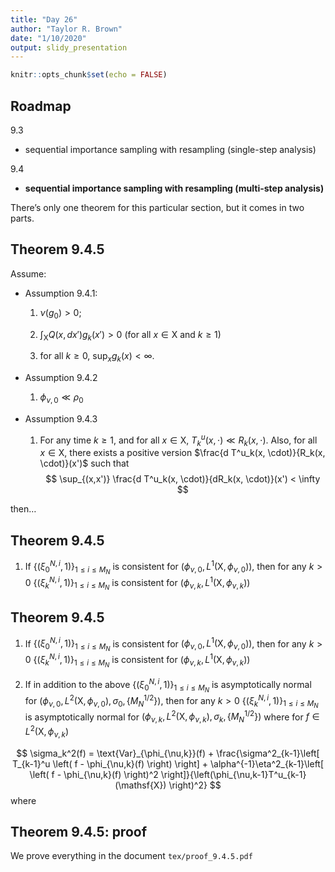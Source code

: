 ```yaml
---
title: "Day 26"
author: "Taylor R. Brown"
date: "1/10/2020"
output: slidy_presentation
---
```


```r
knitr::opts_chunk$set(echo = FALSE)
```


## Roadmap

9.3

- sequential importance sampling with resampling (single-step analysis)

9.4

- **sequential importance sampling with resampling (multi-step analysis)**

There's only one theorem for this particular section, but it comes in two parts. 


## Theorem 9.4.5

Assume:

- Assumption 9.4.1:

  1. $\nu(g_0) > 0$;

  2. $\int_{\mathsf{X}} Q(x,dx') g_k(x') > 0$ (for all $x \in \mathsf{X}$ and $k \ge 1$)

  3. for all $k \ge 0$, $\sup_x g_k(x) < \infty$.

- Assumption 9.4.2

  1. $\phi_{\nu,0} \ll \rho_0$
  
- Assumption 9.4.3

  1. For any time $k \ge 1$, and for all $x \in \mathsf{X}$, $T^u_k(x, \cdot) \ll R_k(x, \cdot)$. Also, for all $x \in \mathsf{X}$, there exists a positive version $\frac{d T^u_k(x, \cdot)}{R_k(x, \cdot)}(x')$ such that
$$
\sup_{(x,x')} \frac{d T^u_k(x, \cdot)}{dR_k(x, \cdot)}(x') < \infty
$$

then...

## Theorem 9.4.5


1. If $\{(\xi^{N,i}_0,  1)\}_{1 \le i \le M_N}$ is consistent for $(\phi_{\nu,0}, L^1(\mathsf{X}, \phi_{\nu,0}))$, then for any $k > 0$ $\{(\xi^{N,i}_k,  1)\}_{1 \le i \le M_N}$ is consistent for $(\phi_{\nu,k}, L^1(\mathsf{X}, \phi_{\nu,k}))$

## Theorem 9.4.5


1. If $\{(\xi^{N,i}_0,  1)\}_{1 \le i \le M_N}$ is consistent for $(\phi_{\nu,0}, L^1(\mathsf{X}, \phi_{\nu,0}))$, then for any $k > 0$ $\{(\xi^{N,i}_k,  1)\}_{1 \le i \le M_N}$ is consistent for $(\phi_{\nu,k}, L^1(\mathsf{X}, \phi_{\nu,k}))$

2. If in addition to the above $\{(\xi^{N,i}_0,  1)\}_{1 \le i \le M_N}$ is asymptotically normal for $(\phi_{\nu,0}, L^2(\mathsf{X}, \phi_{\nu,0}), \sigma_0, \{M_N^{1/2}\})$, then for any $k > 0$ $\{(\xi^{N,i}_k,  1)\}_{1 \le i \le M_N}$ is asymptotically normal for  $(\phi_{\nu,k}, L^2(\mathsf{X}, \phi_{\nu,k}), \sigma_k, \{M_N^{1/2}\})$ where for $f \in L^2(\mathsf{X}, \phi_{\nu,k})$

$$
\sigma_k^2(f) = \text{Var}_{\phi_{\nu,k}}(f) + 
\frac{\sigma^2_{k-1}\left[ T_{k-1}^u \left( f - \phi_{\nu,k}(f) \right) \right] + \alpha^{-1}\eta^2_{k-1}\left[ \left( f - \phi_{\nu,k}(f) \right)^2  \right]}{\left(\phi_{\nu,k-1}T^u_{k-1}(\mathsf{X}) \right)^2}
$$
where
\begin{align*}
\eta^2_{k-1}(f) &= \iint \phi_{\nu,k-1}(dx) R_{k-1}(x,dx')\left\{ \frac{dT_{k-1}^u (x,\cdot)}{dR_{k-1}(x,\cdot)}(x') f(x') \right\}^2 \\
&\hspace{6mm} - \iint \phi_{\nu,k-1}(dx) \left\{ T_{k-1}^u(x,f)\right\}^2
\end{align*}


## Theorem 9.4.5: proof 

We prove everything in the document `tex/proof_9.4.5.pdf`
